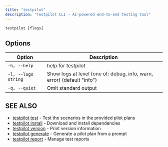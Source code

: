 ```yaml
---
title: "testpilot"
description: "Testpilot CLI - AI-powered end-to-end testing tool"
---
```


```
testpilot [flags]
```

## Options[​](#options "Direct link to Options")

| Option              | Description                                                            |
| ------------------- | ---------------------------------------------------------------------- |
| `-h, --help`        | help for testpilot                                                     |
| `-l, --logs string` | Show logs at level (one of: debug, info, warn, error) (default "info") |
| `-q, --quiet`       | Omit standard output                                                   |

## SEE ALSO[​](#see-also "Direct link to SEE ALSO")

- [testpilot test](/docs/testpilot/reference/cli/testpilot_test) - Test the scenarios in the provided
  pilot plans
- [testpilot install](/docs/testpilot/reference/cli/testpilot_install) - Download and install
  dependencies
- [testpilot version](/docs/testpilot/reference/cli/testpilot_version) - Print version information
- [testpilot generate](/docs/testpilot/reference/cli/testpilot_generate) - Generate a pilot plan from a
  prompt
- [testpilot report](/docs/testpilot/reference/cli/testpilot_report) - Manage test reports
